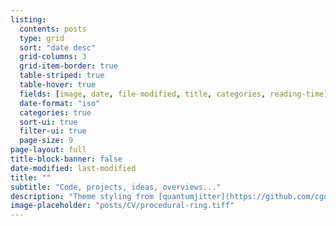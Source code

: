 ```yaml
---
listing:
  contents: posts
  type: grid
  sort: "date desc"
  grid-columns: 3
  grid-item-border: true
  table-striped: true
  table-hover: true
  fields: [image, date, file-modified, title, categories, reading-time]
  date-format: "iso"
  categories: true
  sort-ui: true
  filter-ui: true
  page-size: 9
page-layout: full
title-block-banner: false
date-modified: last-modified
title: ""
subtitle: "Code, projects, ideas, overviews..."
description: "Theme styling from [quantumjitter](https://github.com/cgoo4/quantumjitter/tree/main); made with [Quarto](https://quarto.org)"
image-placeholder: "posts/CV/procedural-ring.tiff"
---
```


